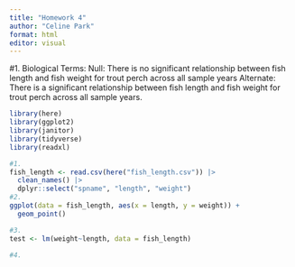 ```yaml
---
title: "Homework 4"
author: "Celine Park"
format: html
editor: visual
---
```


#1. 
Biological Terms: 
Null: There is no significant relationship between fish length and fish weight for trout perch across all sample years
Alternate: There is a significant relationship between fish length and fish weight for trout perch across all sample years.

```r
library(here)
library(ggplot2)
library(janitor)
library(tidyverse)
library(readxl)
```


```r
#1.
fish_length <- read.csv(here("fish_length.csv")) |>
  clean_names() |>
  dplyr::select("spname", "length", "weight") 
#2.
ggplot(data = fish_length, aes(x = length, y = weight)) +
  geom_point()

#3. 
test <- lm(weight~length, data = fish_length)

#4. 

  
  

```

